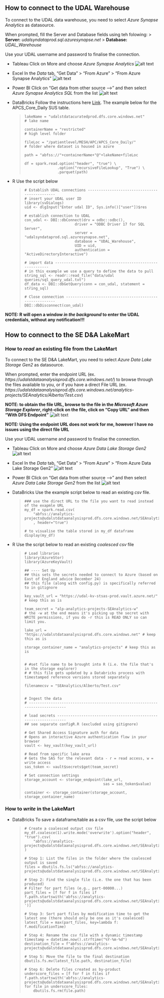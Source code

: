 ## How to connect to the **UDAL Warehouse**

To connect to the UDAL data warehouse, you need to select *Azure Synapse Analytics* as datasource.

When prompted, fill the Server and Database fields using teh folowing:
> **Server:** *udalsyndataprod.sql.azuresynapse.net*
> **Database:**  *UDAL_Warehouse*

Use your UDAL username and password to finalise the connection.


* Tableau
    Click on More and choose *Azure Synapse Analytics*
    ![alt text](docs/pics/image.png)
    

* Excel
    In the *Data* tab, "Get Data" > "From Azure" > "From Azure Synapse Analytics"
    ![alt text](docs/pics/image-1.png)
    

* Power BI
    Click on "Get data from other source --->" and then select *Azure Synapse Analytics SQL* from the list
    ![alt text](docs/pics/image-2.png)


* DataBricks
    Follow the instructions here [Link](https://nhs.sharepoint.com/sites/msteams_793886-SouthEast/Shared%20Documents/South%20East/L&D/Databricks/Introduction%20to%20Databricks.pptx?web=1).
    The example below for the APCS_Core_Daily SUS table.
    
    > ```
    > lakeName = "udalstdatacuratedprod.dfs.core.windows.net"      # lake name
    >
    > containerName = "restricted"                                 # high level folder
    >
    > fileLoc = "/patientlevel/MESH/APC/APCS_Core_Daily/"          # folder where dataset is housed in azure
    >
    > path = "abfss://"+containerName+"@"+lakeName+fileLoc
    >
    > df = spark.read.option("header", "true") \
    >                .option("recursiveFileLookup", "True") \
    >                .parquet(path)
    >```
    
    
* R
    Use the script below
    
    > ```
    > # Establish UDAL connections ----------------------------------------------
    > # insert your UDAL user ID
    > library(svDialogs)
    > uid <- dlgInput("Enter udal ID", Sys.info()["user"])$res
    > 
    > # establish connection to UDAL
    > con_udal <- DBI::dbConnect(drv = odbc::odbc(),
    >                        driver = "ODBC Driver 17 for SQL Server",
    >                        server = "udalsyndataprod.sql.azuresynapse.net",
    >                        database = "UDAL_Warehouse",
    >                        UID = uid,
    >                        authentication = "ActiveDirectoryInteractive")
    > 
    > # import data ----------------------------------------------------------
    > # in this example we use a query to define the data to pull
    > string_sql <- readr::read_file("data/udal queries/sql_query_udal.txt")
    > df_data <- DBI::dbGetQuery(conn = con_udal, statement = string_sql)
    > 
    > # Close connection --------------------------------------------------------
    > DBI::dbDisconnect(con_udal)
    > ```
    
**NOTE: R will open a window _in the background_ to enter the UDAL credentials, without any notification!!!**




## How to connect to the **SE D&A LakeMart**

### How to _read_ an existing file from the LakeMart

To connect to the SE D&A LakeMart, you need to select *Azure Data Lake Storage Gen2* as datasource.

When prompted, enter the endpoint URL (ex. *https://udalstdataanalysisprod.dfs.core.windows.net/*) to browse through the files available to you, or if you have a direct File URL (ex. *https://udalstdataanalysisprod.dfs.core.windows.net/analytics-projects/SEAnalytics/Alberto/Test.csv*)

**NOTE: to obtain the file URL, browse to the file in the _Microsoft Azure Storage Explorer_, right-click on the file, click on "Copy URL" and then "With DFS Endpoint"**
![alt text](docs/pics/image-3.png)

**NOTE: Using the endpoint URL does not work for me, however I have no issues using the direct file URL**

Use your UDAL username and password to finalise the connection.


* Tableau
    Click on More and choose *Azure Data Lake Storage Gen2*
    ![alt text](docs/pics/image-4.png)

* Excel
    In the *Data* tab, "Get Data" > "From Azure" > "From Azure Data Lake Storage Gen2"
    ![alt text](docs/pics/image-5.png)

* Power BI
    Click on "Get data from other source --->" and then select *Azure Data Lake Storage Gen2* from the list
    ![alt text](docs/pics/image-6.png)


* DataBricks
    Use the example script below to read an existing _csv_ file.
    
    > ```
    > ### use the direct URL to the file you want to read instead of the exapmle URL
    > my_df = spark.read.csv(
    >     "abfss://analytics-projects@udalstdataanalysisprod.dfs.core.windows.net/SEAnalytics/Alberto/Test.csv"     
    >     , header="true")
    >
    > # to visualise the table stored in my_df dataframe
    > display(my_df)
    >```

* R
    Use the script below to read an existing *coalesced* _csv_ file
    
    > ```
    > # Load libraries
    > library(AzureStor)
    > library(AzureKeyVault)
    > 
    > ## ---- Set Up 
    > ## this sets the secrets needed to connect to Azure (based on East of England advice December 24)
    > ## this file (along with config.py) is specifically referred to in gitignore
    > 
    > key_vault_url = "https://udal-kv-stsas-prod.vault.azure.net/" # keep this as is
    > 
    > team_secret = "alp-analytics-projects-SEAnalytics-w"  
    > # the -w at the end means it's picking up the secret with WRITE permissions, if you do -r this is READ ONLY so can limit you.
    > 
    > lake_url = "https://udalstdataanalysisprod.dfs.core.windows.net" # keep this as is
    > 
    > storage_container_name = "analytics-projects" # keep this as is
    > 
    > 
    > # #set file name to be brought into R (i.e. the file that's in the storage explorer)
    > # # this file gets updated by a Databricks process with timestamped reference versions stored separately
    > 
    > filenamecsv = "SEAnalytics/Alberto/Test.csv"
    >     
    > 
    > # Ingest the data
    > # ------------------------------------------------------------------------------
    > 
    > # load secrets -----------------------------------------------------------------
    > ## see separate configR.R (excluded using gitignore)
    > 
    > # Get Shared Access Signature auth for data
    > # Opens an interactive Azure authentication flow in your browser
    > vault <- key_vault(key_vault_url)
    > 
    > # Read from specific lake area
    > # Gets the SAS for the relevant data - r = read access, w = write access
    > sas_token <- vault$secrets$get(team_secret)
    > 
    > # Set connection settings
    > storage_account <- storage_endpoint(lake_url, 
    >                                     sas = sas_token$value)
    > 
    > container <- storage_container(storage_account, storage_container_name)
    > ```


<!--- NOT DONE YET --->
<!---              --->
### How to _write_ in the LakeMart

* DataBricks
    To save a dataframe/table as a csv file, use the script below
    
    > ```
    > # Create a coalesced output csv file
    > my_df.coalesce(1).write.mode('overwrite').option("header", "true").csv(
    >     "abfss://analytics-projects@udalstdataanalysisprod.dfs.core.windows.net/SEAnalytics/Alberto/"
    > )
    > 
    > # Step 1: List the files in the folder where the coalesced output is saved
    > files = dbutils.fs.ls("abfss://analytics-projects@udalstdataanalysisprod.dfs.core.windows.net/SEAnalytics/Alberto/")
    > 
    > # Step 2: Find the single file (i.e. the one that has been produced)
    > # Filter for part files (e.g., part-00000...)
    > part_files = [f for f in files if f.path.startswith('abfss://analytics-projects@udalstdataanalysisprod.dfs.core.windows.net/SEAnalytics/Alberto/part-')]
    > 
    > # Step 3: Sort part files by modification time to get the latest one (there should only be one as it's coalesced)
    > latest_file = max(part_files, key=lambda f: f.modificationTime)
    > 
    > # Step 4: Rename the csv file with a dynamic timestamp
    > timestamp = datetime.now().strftime("%Y-%m-%d")
    > destination_file = f"abfss://analytics-projects@udalstdataanalysisprod.dfs.core.windows.net/SEAnalytics/Alberto/Test.csv"
    > 
    > # Step 5: Move the file to the final destination
    > dbutils.fs.mv(latest_file.path, destination_file)
    > 
    > # Step 6: Delete files created as by-product
    > underscore_files = [f for f in files if f.path.startswith('abfss://analytics-projects@udalstdataanalysisprod.dfs.core.windows.net/SEAnalytics/Alberto/_')]
    > for file in underscore_files:
    >     dbutils.fs.rm(file.path)
    >```